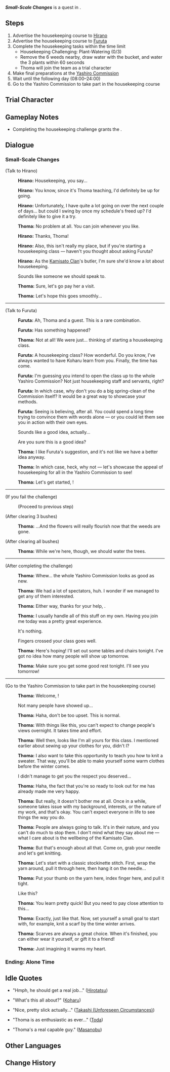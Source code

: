 {{Quest Infobox
|id            = 19115
|image         = Hangout Event Small-Scale Changes.png
|type          = Story
|group         = Hangout Event
|chapter       = Thoma
|actNum        = I
|act           = A Housekeeper's Daily Chores
|startLocation = [[Kamisato Estate]], [[Narukami Island]], [[Inazuma]]
|region        = Inazuma
|area          = Narukami Island
|subarea       = Kamisato Estate
|requirement   = 
|prev          = Thanks for Your Hospitality!
|characters    = Furuta; Hirano; Hirotatsu <!-- idle quote -->; Masanobu <!-- idle quote -->; Thoma <!-- idle quote -->; Toda; Takashi (Unforeseen Circumstances) <!-- idle quote -->; Traveler; Koharu <!-- idle quote -->
|voiced        = yes
}}
'''''Small-Scale Changes''''' is a quest in {{Quest|A Housekeeper's Daily Chores}}.

==Steps==
# Advertise the housekeeping course to [[Hirano]]
# Advertise the housekeeping course to [[Furuta]]
# Complete the housekeeping tasks within the time limit
#* Housekeeping Challenging: Plant-Watering (0/3)
#* Remove the 6 weeds nearby, draw water with the bucket, and water the 3 plants within 60 seconds
#* Thoma will join the team as a trial character
# Make final preparations at the [[Yashiro Commission]]
# Wait until the following day (08:00&ndash;24:00)
# Go to the Yashiro Commission to take part in the housekeeping course

==Trial Character==
{{Trial Character
|wl                      = 8
|character_name          = Thoma
|character_level8        = 88
|constellation8          = 3
|weapon_name             = Favonius Lance
|weapon_level8           = 88
|refinement8             = 1
|artifact_flower         = Royal Flora
|artifact_feather        = Royal Plume
|artifact_sands          = Royal Pocket Watch
|artifact_goblet         = Royal Silver Urn
|artifact_circlet        = Royal Masque
|artifact_level8         = 20
|set1                    = Noblesse Oblige
|set1_piece_bonus        = 4
|normal_attack_talent8   = 8
|elemental_skill_talent8 = 11
|elemental_burst_talent8 = 8
|hp8                     = 22,667
|atk8                    = 1,824
|def8                    = 879
|em8                     = 105
|er8                     = 164.3%
|crit_rate8              = 57.1%
|crit_dmg8               = 91.9%
}}

==Gameplay Notes==
* Completing the housekeeping challenge grants the {{Achievement|Housekeeper Extraordinaire}}.

==Dialogue==
{{Quest Description|Help [[Thoma]] advertise his housekeeping course at the [[Yashiro Commission]] to attract even more people to come.}}
===Small-Scale Changes===
{{Dialogue Start}}
;(Talk to Hirano)
:{{Black Screen|''You tell Hirano about the housekeeping class...''}}
:{{A|vo tmcop001 1911501 hirano 01.ogg}} '''Hirano:''' Housekeeping, you say...
:{{A|vo tmcop001 1911501 hirano 02.ogg}} '''Hirano:''' You know, since it's Thoma teaching, I'd definitely be up for going.
:{{A|vo tmcop001 1911501 hirano 03.ogg}} '''Hirano:''' Unfortunately, I have quite a lot going on over the next couple of days... but could I swing by once my schedule's freed up? I'd definitely like to give it a try.
:{{A|vo tmcop001 1911501 thoma 01.ogg}} '''Thoma:''' No problem at all. You can join whenever you like.
:{{A|vo tmcop001 1911501 hirano 04.ogg}} '''Hirano:''' Thanks, Thoma!
:{{A|vo tmcop001 1911501 hirano 05.ogg}} '''Hirano:''' Also, this isn't really my place, but if you're starting a housekeeping class &mdash; haven't you thought about asking Furuta?
:{{A|vo tmcop001 1911501 hirano 06.ogg}} '''Hirano:''' As the [[Kamisato Clan]]'s butler, I'm sure she'd know a lot about housekeeping.
:{{DIcon}} Sounds like someone we should speak to.
:{{A|vo tmcop001 1911501 thoma 02.ogg}} '''Thoma:''' Sure, let's go pay her a visit.
:{{A|vo tmcop001 1911501 thoma 03.ogg}} '''Thoma:''' Let's hope this goes smoothly...
----
;(Talk to Furuta)
:{{A|vo tmcop001 1911501 furuta 01.ogg}} '''Furuta:''' Ah, Thoma and a guest. This is a rare combination.
:{{A|vo tmcop001 1911501 furuta 02.ogg}} '''Furuta:''' Has something happened?
:{{A|vo tmcop001 1911501 thoma 04.ogg}} '''Thoma:''' Not at all! We were just... thinking of starting a housekeeping class.
:{{A|vo tmcop001 1911501 furuta 03.ogg}} '''Furuta:''' A housekeeping class? How wonderful. Do you know, I've always wanted to have Koharu learn from you. Finally, the time has come.
:{{A|vo tmcop001 1911501 furuta 04.ogg}} '''Furuta:''' I'm guessing you intend to open the class up to the whole Yashiro Commission? Not just housekeeping staff and servants, right?
:{{A|vo tmcop001 1911501 furuta 05.ogg}} '''Furuta:''' In which case, why don't you do a big spring-clean of the Commission itself? It would be a great way to showcase your methods.
:{{A|vo tmcop001 1911501 furuta 06.ogg}} '''Furuta:''' Seeing is believing, after all. You could spend a long time trying to convince them with words alone &mdash; or you could let them see you in action with their own eyes.
:{{DIcon}} Sounds like a good idea, actually...
:{{DIcon}} Are you sure this is a good idea?
:{{A|vo tmcop001 1911501 thoma 05.ogg}} '''Thoma:''' I like Furuta's suggestion, and it's not like we have a better idea anyway.
:{{A|vo tmcop001 1911501 thoma 06.ogg}} '''Thoma:''' In which case, heck, why not &mdash; let's showcase the appeal of housekeeping for all in the Yashiro Commission to see!
:{{A|vo tmcop001 1911501 thoma 07.ogg}} '''Thoma:''' Let's get started, {{Traveler}}!
:{{Black Screen|''The big cleanup attracts onlookers from the Yashiro Commission''}}
----
;(If you fail the challenge)
:{{Black Screen|''That won't do, let's try that again.''}}
:;(Proceed to previous step)

;(After clearing 3 bushes)
:{{A|vo tmcop001 1911502 thoma 02.ogg}} '''Thoma:''' ...And the flowers will really flourish now that the weeds are gone.

;(After clearing all bushes)
:{{A|vo tmcop001 1911502 thoma 03.ogg}} '''Thoma:''' While we're here, though, we should water the trees.
----
;(After completing the challenge)
:{{A|vo tmcop001 1911505 thoma 01.ogg}} '''Thoma:''' Whew... the whole Yashiro Commission looks as good as new.
:{{A|vo tmcop001 1911505 thoma 02.ogg}} '''Thoma:''' We had a lot of spectators, huh. I wonder if we managed to get any of them interested.
:{{A|vo tmcop001 1911505 thoma 03.ogg}} '''Thoma:''' Either way, thanks for your help, {{Traveler}}.
:{{A|vo tmcop001 1911505 thoma 04.ogg}} '''Thoma:''' I usually handle all of this stuff on my own. Having you join me today was a pretty great experience.
:{{DIcon}} It's nothing.
:{{DIcon}} Fingers crossed your class goes well.
:{{A|vo tmcop001 1911505 thoma 05.ogg}} '''Thoma:''' Here's hoping! I'll set out some tables and chairs tonight. I've got no idea how many people will show up tomorrow.
:{{A|vo tmcop001 1911505 thoma 06.ogg}} '''Thoma:''' Make sure you get some good rest tonight. I'll see you tomorrow!
----
;(Go to the Yashiro Commission to take part in the housekeeping course)
:{{A|vo tmcop001 1911502 thoma 05.ogg}} '''Thoma:''' Welcome, {{Traveler}}!
:{{DIcon}} Not many people have showed up...
:{{A|vo tmcop001 1911502 thoma 06.ogg}} '''Thoma:''' Haha, don't be too upset. This is normal.
:{{A|vo tmcop001 1911502 thoma 07.ogg}} '''Thoma:''' With things like this, you can't expect to change people's views overnight. It takes time and effort.
:{{A|vo tmcop001 1911502 thoma 08.ogg}} '''Thoma:''' Well then, looks like I'm all yours for this class. I mentioned earlier about sewing up your clothes for you, didn't I?
:{{A|vo tmcop001 1911502 thoma 09.ogg}} '''Thoma:''' I also want to take this opportunity to teach you how to knit a sweater. That way, you'll be able to make yourself some warm clothes before the winter comes.
:{{DIcon}} I didn't manage to get you the respect you deserved...
:{{A|vo tmcop001 1911502 thoma 10.ogg}} '''Thoma:''' Haha, the fact that you're so ready to look out for me has already made me very happy.
:{{A|vo tmcop001 1911502 thoma 11.ogg}} '''Thoma:''' But really, it doesn't bother me at all. Once in a while, someone takes issue with my background, interests, or the nature of my work, and that's okay. You can't expect everyone in life to see things the way you do.
:{{A|vo tmcop001 1911502 thoma 12.ogg}} '''Thoma:''' People are always going to talk. It's in their nature, and you can't do much to stop them. I don't mind what they say about me &mdash; what I care about is the wellbeing of the Kamisato Clan.
:{{A|vo tmcop001 1911502 thoma 13.ogg}} '''Thoma:''' But that's enough about all that. Come on, grab your needle and let's get knitting.
:{{A|vo tmcop001 1911502 thoma 14.ogg}} '''Thoma:''' Let's start with a classic stockinette stitch. First, wrap the yarn around, pull it through here, then hang it on the needle...
:{{A|vo tmcop001 1911502 thoma 15.ogg}} '''Thoma:''' Put your thumb on the yarn here, index finger here, and pull it tight.
:{{DIcon}} Like this?
:{{A|vo tmcop001 1911502 thoma 16.ogg}} '''Thoma:''' You learn pretty quick! But you need to pay close attention to this...
:{{A|vo tmcop001 1911502 thoma 17.ogg}} '''Thoma:''' Exactly, just like that. Now, set yourself a small goal to start with, for example, knit a scarf by the time winter arrives.
:{{A|vo tmcop001 1911502 thoma 18.ogg}} '''Thoma:''' Scarves are always a great choice. When it's finished, you can either wear it yourself, or gift it to a friend!
:{{A|vo tmcop001 1911502 thoma 19.ogg}} '''Thoma:''' Just imagining it warms my heart.
{{Dialogue End}}

===Ending: Alone Time===
{{Hangout Ending
|ending name     = Alone Time
|character       = Thoma
|act             = 1
|description     = Knitting a sweater is harder than one might imagine.
}}

==Idle Quotes==
* {{A|vo tmcop001 1911502 hirotatsu 01.ogg}} "Hmph, he should get a real job..." ([[Hirotatsu]])
* {{A|vo tmcop001 1911502 koharu 01.ogg}} "What's this all about?" ([[Koharu]])
* {{A|vo tmcop001 1911502 takashi 01.ogg}} "Nice, pretty slick actually..." ([[Takashi (Unforeseen Circumstances)]])
* {{A|vo tmcop001 1911502 toda 01.ogg}} "Thoma is as enthusiastic as ever..." ([[Toda]])
* {{A|vo tmcop001 1911502 masanobu 01.ogg}} "Thoma's a real capable guy." ([[Masanobu]])

==Other Languages==
{{Other Languages
|en      = Small-Scale Changes
|zhs     = 小范围的改变
|zhs_rm  = Xiǎo Fànwéi de Gǎibiàn
|zht     = 小範圍的改變
|zht_rm  = Xiǎo Fànwéi de Gǎibiàn
|zh_tl   = Small-Scale Changes
|ja      = 小規模な変更
|ja_rm   = Shoukibo-na Henkou
|ja_tl   = Small-Scale Changes
|ko      = 작은 변화
|ko_tl   = Small Change
|es      = Pequeños ajustes
|es_tl   = Small Adjustments
|fr      = Des changements à petite échelle
|fr_tl   = Small-Scale Changes
|ru      = Мелкие изменения
|ru_tl   = Small Changes
|th      = การเปลี่ยนแปลงเล็กน้อย
|th_rm   = 
|th_tl   = 
|vi      = Sự Thay Đổi Nhỏ
|vi_tl   = 
|de      = Kleinräumige Änderungen
|de_tl   = Small-Scale Changes
|id      = Perubahan Skala Kecil
|id_tl   = Small-Scale Change
|pt      = Pequenas Mudanças
|pt_tl   = 
|tr      = Küçük Çaplı Değişiklikler
|tr_tl   = 
|it      = Piccoli cambiamenti
|it_tl   = 
}}

==Change History==
{{Change History|2.2}}